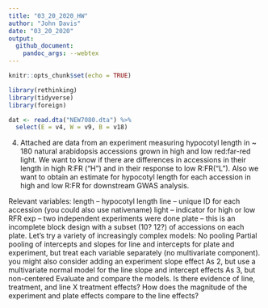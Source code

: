 ```yaml
---
title: "03_20_2020_HW"
author: "John Davis"
date: "03_20_2020"
output:
  github_document:
    pandoc_args: --webtex
---
```


```r
knitr::opts_chunk$set(echo = TRUE)
```

```r
library(rethinking)
library(tidyverse)
library(foreign)
```

```r
dat <- read.dta("NEW7080.dta") %>%
  select(E = v4, W = v9, B = v18)
```








4. Attached are data from an experiment measuring hypocotyl length in ~ 180 natural arabidopsis accessions grown in high and low red:far-red light.  We want to know if there are differences in accessions in their length in high R:FR ("H") and in their response to low R:FR("L").  Also we want to obtain an estimate for hypocotyl length for each accession in high and low R:FR for downstream GWAS analysis.

Relevant variables:
length -- hypocotyl length
line -- unique ID for each accession (you could also use nativename)
light -- indicator for high or low RFR
exp -- two independent experiments were done
plate -- this is an incomplete block design with a subset (10? 12?) of accessions on each plate.
Let's try a variety of increasingly complex models:
 No pooling
 Partial pooling of intercepts and slopes for line and intercepts for plate and experiment, but treat each variable separately (no multivariate component).  you might also consider adding an experiment slope effect
As 2, but use a multivariate normal model for the line slope and intercept effects
As 3, but non-centered
Evaluate and compare the models.  Is there evidence of line, treatment, and line X treatment effects?  How does the magnitude of the experiment and plate effects compare to the line effects?